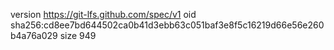 version https://git-lfs.github.com/spec/v1
oid sha256:cd8ee7bd644502ca0b41d3ebb63c051baf3e8f5c16219d66e56e260b4a76a029
size 949
